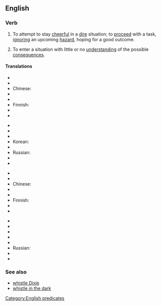 ==English==

===Verb===
{{head|en|verb|head=[[to]] [[whistle]] [[past]] [[the]] [[graveyard]]}}

# {{idiomatic|US}} To attempt to stay [[cheerful]] in a [[dire]] situation; to [[proceed]] with a task, [[ignore|ignoring]] an upcoming [[hazard]], hoping for a good outcome.
# {{idiomatic|US}} To enter a situation with little or no [[understanding]] of the possible [[consequences]].

====Translations====
{{trans-top|to try to be cheerful in the face of one's fears}}
* {{trreq|ar}}
* {{trreq|hy}}
* Chinese: {{t|cmn|对着墓地吹口哨，指在害怕时故作轻松}}
* {{trreq|cs}}
* {{trreq|nl}}
* Finnish: {{t-|fi|pitää päänsä pystyssä}}
* {{trreq|fr}}
* {{trreq|de}}
{{trans-mid}}
* {{trreq|hi}}
* {{trreq|it}}
* {{trreq|ja}}
* Korean: {{t|ko|두려우면서도 두렵지 않은것처럼 행동한다|tr=duryoumyeonseodo duryeopji anh-eun-geotcheoreom haengdonghanda|sc=Kore}}
* {{trreq|pt}}
* Russian: {{t-|ru|море по колено|tr=more po koleno}}
* {{trreq|es}}
* {{trreq|vi}}
{{trans-bottom}}

{{trans-top|to ignore a bad situation}}
* {{trreq|ar}}
* {{trreq|hy}}
* Chinese: {{t|cmn|对着墓地吹口哨，指对恶劣的情况视而不见}}
* {{trreq|cs}}
* {{trreq|nl}}
* Finnish: {{t-|fi|lähteä soitellen sotaan}}
* {{trreq|fr}}
* {{trreq|de}}
{{trans-mid}}
* {{trreq|hi}}
* {{trreq|it}}
* {{trreq|ja}}
* {{trreq|ko}}
* {{trreq|pt}}
* Russian: {{t-|ru|Играть с огнём|tr=Igrat' s ognyom}}
* {{trreq|es}}
* {{trreq|vi}}
{{trans-bottom}}

===See also===
* [[whistle Dixie]]
* [[whistle in the dark]]

[[Category:English predicates]]